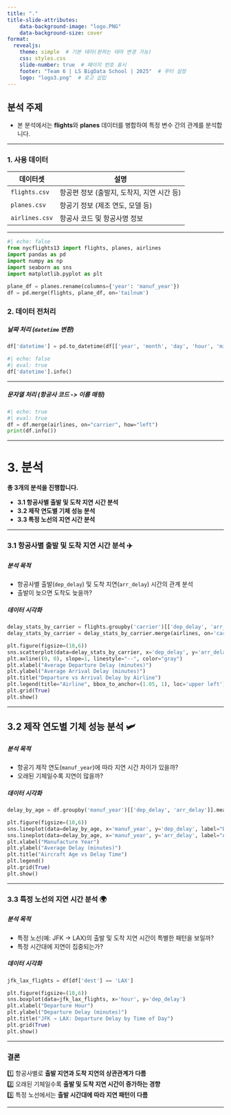 ```yaml
---
title: "."
title-slide-attributes:
    data-background-image: "logo.PNG"
    data-background-size: cover
format:
  revealjs:
    theme: simple  # 기본 테마(원하는 테마 변경 가능)
    css: styles.css
    slide-number: true  # 페이지 번호 표시
    footer: "Team 6 | LS BigData School | 2025"  # 푸터 설정
    logo: "logo3.png"  # 로고 삽입
---
```


## 분석 주제

- 본 분석에서는 **flights**와 **planes** 데이터를 병합하여 특정 변수 간의 관계를 분석합니다.

---

### **1. 사용 데이터**

| 데이터셋       | 설명                                       |
|---------------|-------------------------------------------|
| `flights.csv`  | 항공편 정보 (출발지, 도착지, 지연 시간 등) |
| `planes.csv`   | 항공기 정보 (제조 연도, 모델 등)           |
| `airlines.csv` | 항공사 코드 및 항공사명 정보               |

---

```python
#| echo: false
from nycflights13 import flights, planes, airlines
import pandas as pd
import numpy as np
import seaborn as sns
import matplotlib.pyplot as plt

plane_df = planes.rename(columns={'year': 'manuf_year'})
df = pd.merge(flights, plane_df, on='tailnum')
```

### **2. 데이터 전처리**

#####  날짜 처리 (`datetime` 변환)
```python
df['datetime'] = pd.to_datetime(df[['year', 'month', 'day', 'hour', 'minute']])
```


```python
#| echo: false
#| eval: true
df['datetime'].info()

```


---

##### 문자열 처리 (항공사 코드 -\> 이름 매핑)
```python
#| echo: true
#| eval: true
df = df.merge(airlines, on="carrier", how="left")   
print(df.info())

```

---

# **3. 분석**
 **총 3개의 분석을 진행합니다.**

- **3.1 항공사별 출발 및 도착 지연 시간 분석**
- **3.2 제작 연도별 기체 성능 분석**
- **3.3 특정 노선의 지연 시간 분석**

---

### **3.1 항공사별 출발 및 도착 지연 시간 분석** ✈️

#####  **분석 목적**
- 항공사별 출발(`dep_delay`) 및 도착 지연(`arr_delay`) 시간의 관계 분석  
- 출발이 늦으면 도착도 늦을까?  

#####  **데이터 시각화**
```python
delay_stats_by_carrier = flights.groupby('carrier')[['dep_delay', 'arr_delay']].mean().reset_index()
delay_stats_by_carrier = delay_stats_by_carrier.merge(airlines, on='carrier', how='left')

plt.figure(figsize=(10,6))
sns.scatterplot(data=delay_stats_by_carrier, x='dep_delay', y='arr_delay', hue='name', s=100)
plt.axline((0, 0), slope=1, linestyle="--", color="gray")  
plt.xlabel("Average Departure Delay (minutes)")
plt.ylabel("Average Arrival Delay (minutes)")
plt.title("Departure vs Arrival Delay by Airline")
plt.legend(title="Airline", bbox_to_anchor=(1.05, 1), loc='upper left')
plt.grid(True)
plt.show()
```

---

## **3.2 제작 연도별 기체 성능 분석** 🛩️

#####  **분석 목적**
- 항공기 제작 연도(`manuf_year`)에 따라 지연 시간 차이가 있을까?  
- 오래된 기체일수록 지연이 많을까?

#####  **데이터 시각화**
```python
delay_by_age = df.groupby('manuf_year')[['dep_delay', 'arr_delay']].mean().reset_index()

plt.figure(figsize=(10,6))
sns.lineplot(data=delay_by_age, x='manuf_year', y='dep_delay', label="Departure Delay")
sns.lineplot(data=delay_by_age, x='manuf_year', y='arr_delay', label="Arrival Delay")
plt.xlabel("Manufacture Year")
plt.ylabel("Average Delay (minutes)")
plt.title("Aircraft Age vs Delay Time")
plt.legend()
plt.grid(True)
plt.show()
```

---

### **3.3 특정 노선의 지연 시간 분석** 🌍

#####  **분석 목적**
- 특정 노선(예: JFK → LAX)의 출발 및 도착 지연 시간이 특별한 패턴을 보일까?  
- 특정 시간대에 지연이 집중되는가?

#####  **데이터 시각화**
```python
jfk_lax_flights = df[df['dest'] == 'LAX']

plt.figure(figsize=(10,6))
sns.boxplot(data=jfk_lax_flights, x='hour', y='dep_delay')
plt.xlabel("Departure Hour")
plt.ylabel("Departure Delay (minutes)")
plt.title("JFK → LAX: Departure Delay by Time of Day")
plt.grid(True)
plt.show()
```

---

###  **결론**
1️⃣ 항공사별로 **출발 지연과 도착 지연의 상관관계가 다름**  
2️⃣ 오래된 기체일수록 **출발 및 도착 지연 시간이 증가하는 경향**  
3️⃣ 특정 노선에서는 **출발 시간대에 따라 지연 패턴이 다름**  

---